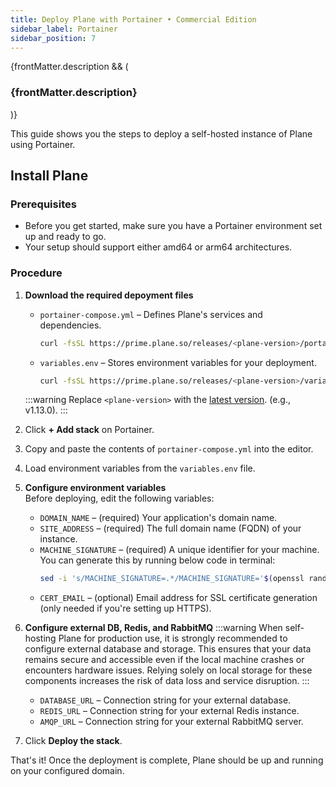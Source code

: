 ```yaml
---
title: Deploy Plane with Portainer • Commercial Edition
sidebar_label: Portainer
sidebar_position: 7
---
```


{frontMatter.description && (

<h3 className="description">{frontMatter.description}</h3>
)}

This guide shows you the steps to deploy a self-hosted instance of Plane using Portainer.

## Install Plane

### Prerequisites
   - Before you get started, make sure you have a Portainer environment set up and ready to go. 
   - Your setup should support either amd64 or arm64 architectures.

### Procedure

1. **Download the required depoyment files**  
    - `portainer-compose.yml` – Defines Plane's services and dependencies.
        ```bash
        curl -fsSL https://prime.plane.so/releases/<plane-version>/portainer-compose.yml -o portainer-compose.yml
        ```
    - `variables.env` – Stores environment variables for your deployment.
        ```bash
        curl -fsSL https://prime.plane.so/releases/<plane-version>/variables.env -o plane.env
        ```
    :::warning
     Replace `<plane-version>` with the [latest version](https://plane.so/changelog?category=self-hosted). (e.g., v1.13.0).
    :::

2. Click **+ Add stack** on Portainer.

3. Copy and paste the contents of `portainer-compose.yml` into the editor.

4. Load environment variables from the `variables.env` file.

5. **Configure environment variables**  
    Before deploying, edit the following variables:

    - `DOMAIN_NAME` – (required) Your application's domain name.
    - `SITE_ADDRESS` – (required) The full domain name (FQDN) of your instance.
    - `MACHINE_SIGNATURE` – (required) A unique identifier for your machine. You can generate this by running below code in terminal:
        ```sh
        sed -i 's/MACHINE_SIGNATURE=.*/MACHINE_SIGNATURE='$(openssl rand -hex 16)'/' plane.env 
        ```
    - `CERT_EMAIL` – (optional) Email address for SSL certificate generation (only needed if you're setting up HTTPS).

6. **Configure external DB, Redis, and RabbitMQ**
    :::warning
    When self-hosting Plane for production use, it is strongly recommended to configure external database and storage. This ensures that your data remains secure and accessible even if the local machine crashes or encounters hardware issues. Relying solely on local storage for these components increases the risk of data loss and service disruption.
    :::
   - `DATABASE_URL` – Connection string for your external database.
   - `REDIS_URL` – Connection string for your external Redis instance.
   - `AMQP_URL` – Connection string for your external RabbitMQ server.

7. Click **Deploy the stack**.

That's it! Once the deployment is complete, Plane should be up and running on your configured domain.